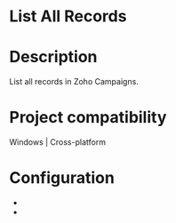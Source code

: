 ﻿# List All Records

# Description

List all records in Zoho Campaigns.

# Project compatibility

Windows | Cross-platform

# Configuration

* 
*
